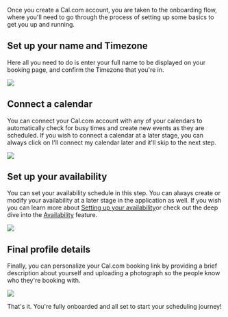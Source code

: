 Once you create a Cal.com account, you are taken to the onboarding flow, where you'll need to go through the process of setting up some basics to get you up and running.

## Set up your name and Timezone

Here all you need to do is enter your full name to be displayed on your booking page, and confirm the Timezone that you're in.

[![](https://downloads.intercomcdn.com/i/o/1195453145/c9b80553eef388dc17159eb2/i1600x900-akHcmOHfAXkX_g7isuj.png?expires=1734714000\&signature=bf60f076c8be0cdb75adb87a3dd5752858dcbe3ff180ab6ebf4d031d65ed5258\&req=dSEuE817noBbXPMW1HO4zTBxsMaGV1gm1DL2Z9%2F%2BQFifN2WjjinbVwafM6T5%0ARaL9zXFNHzrcG3wxWR4%3D%0A)](https://downloads.intercomcdn.com/i/o/1195453145/c9b80553eef388dc17159eb2/i1600x900-akHcmOHfAXkX_g7isuj.png?expires=1734714000\&signature=bf60f076c8be0cdb75adb87a3dd5752858dcbe3ff180ab6ebf4d031d65ed5258\&req=dSEuE817noBbXPMW1HO4zTBxsMaGV1gm1DL2Z9%2F%2BQFifN2WjjinbVwafM6T5%0ARaL9zXFNHzrcG3wxWR4%3D%0A)


## Connect a calendar

You can connect your Cal.com account with any of your calendars to automatically check for busy times and create new events as they are scheduled. If you wish to connect a calendar at a later stage, you can always click on I'll connect my calendar later and it'll skip to the next step.

[![](https://downloads.intercomcdn.com/i/o/1195453149/f925bef4ffa0c3dfba474b3b/i1600x900-UcoZykKljPsG_pftvub.png?expires=1734714000\&signature=000519db799774393a89877fb30e880d9da94f32a75d36d3e5a80ac049ca0123\&req=dSEuE817noBbUPMW1HO4zeZHSZdXerJcD8lCqNo4dvyWVoOezDI3AXKbsZhS%0ANkOqYBaHc7hK4T2AsIM%3D%0A)](https://downloads.intercomcdn.com/i/o/1195453149/f925bef4ffa0c3dfba474b3b/i1600x900-UcoZykKljPsG_pftvub.png?expires=1734714000\&signature=000519db799774393a89877fb30e880d9da94f32a75d36d3e5a80ac049ca0123\&req=dSEuE817noBbUPMW1HO4zeZHSZdXerJcD8lCqNo4dvyWVoOezDI3AXKbsZhS%0ANkOqYBaHc7hK4T2AsIM%3D%0A)


## Set up your availability

You can set your availability schedule in this step. You can always create or modify your availability at a later stage in the application as well. If you wish you can learn more about [Setting up your availability](https://cal.com/docs/how-to-guides/setting-up-your-availability)or check out the deep dive into the [Availability](https://cal.com/docs/core-features/availability) feature.

[![](https://downloads.intercomcdn.com/i/o/1195453147/132a2404780a8562fb1cde2d/i1600x900--rsrw7G9JKrW_d8fm8m.png?expires=1734714000\&signature=7a2205317ef97414e3d21152f26f6e29f2d4602b418483d52ae7a153aa3139df\&req=dSEuE817noBbXvMW1HO4zd1E9SbAWKPFuzqf51wG7XJc4LH2AVGqq5hbJfnc%0AsjDrR5aYBQaRWORa7%2F0%3D%0A)](https://downloads.intercomcdn.com/i/o/1195453147/132a2404780a8562fb1cde2d/i1600x900--rsrw7G9JKrW_d8fm8m.png?expires=1734714000\&signature=7a2205317ef97414e3d21152f26f6e29f2d4602b418483d52ae7a153aa3139df\&req=dSEuE817noBbXvMW1HO4zd1E9SbAWKPFuzqf51wG7XJc4LH2AVGqq5hbJfnc%0AsjDrR5aYBQaRWORa7%2F0%3D%0A)


## Final profile details

Finally, you can personalize your Cal.com booking link by providing a brief description about yourself and uploading a photograph so the people know who they're booking with.

[![](https://downloads.intercomcdn.com/i/o/1195453146/58c4a5fbdd2fcf6cc17f4543/i1600x900-YhAs1gRVQJwU_wf80pn.png?expires=1734714000\&signature=662e46f9d63ef15c9907134266c0dfeebee9c7dd9865deedffd40d589125e2f0\&req=dSEuE817noBbX%2FMW1HO4zWnuexBfXiF8GXk3aYtP0jJBtLE1W50mTVeyKwo4%0ACOBYZPlkK985qOcQOpY%3D%0A)](https://downloads.intercomcdn.com/i/o/1195453146/58c4a5fbdd2fcf6cc17f4543/i1600x900-YhAs1gRVQJwU_wf80pn.png?expires=1734714000\&signature=662e46f9d63ef15c9907134266c0dfeebee9c7dd9865deedffd40d589125e2f0\&req=dSEuE817noBbX%2FMW1HO4zWnuexBfXiF8GXk3aYtP0jJBtLE1W50mTVeyKwo4%0ACOBYZPlkK985qOcQOpY%3D%0A)

That's it. You're fully onboarded and all set to start your scheduling journey!
